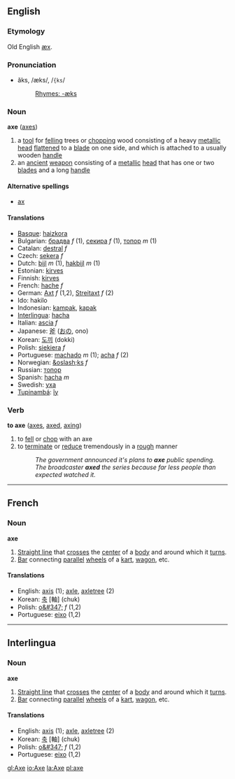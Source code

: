 ==English==
===Etymology===
Old English [[æx]].

===Pronunciation===
*ăks, /æks/, /<tt>{ks</tt>/
*:[[Rhymes:English:-æks|Rhymes: -æks]]

===Noun===
'''axe''' ([[axes]])

# a [[tool]] for [[fell]]ing trees or [[chop]]ping wood consisting of a heavy [[metallic]] [[head]] [[flatten]]ed to a [[blade]] on one side, and which is attached to a usually wooden [[handle]]
# an [[ancient]] [[weapon]] consisting of a [[metallic]] [[head]] that has one or two [[blade]]s and a long [[handle]]

====Alternative spellings====
*[[ax]]

====Translations====
*[[Basque]]: [[haizkora]]
*Bulgarian: [[брадва]] ''f'' (1), [[секира]] ''f'' (1), [[топор]] ''m'' (1)
*Catalan: [[destral]] ''f''
*Czech: [[sekera]] ''f''
*Dutch: [[bijl]] ''m'' (1), [[hakbijl]] ''m'' (1)
*Estonian: [[kirves]]
*Finnish: [[kirves]]
*French: [[hache]] ''f''
*German: [[Axt]] ''f'' (1,2), [[Streitaxt]] ''f'' (2)
*Ido: hakilo
*Indonesian: [[kampak]], [[kapak]]
*[[Interlingua]]: [[hacha]]
*Italian: [[ascia]] ''f''
*Japanese: [[斧]] ([[おの]], ono)
*Korean: [[도끼]] (dokki)
*Polish: [[siekiera]] ''f''
*Portuguese: [[machado]] ''m'' (1); [[acha]] ''f'' (2)
*Norwegian: [[&oslash;ks]] ''f''
*Russian: [[топор]]
*Spanish: [[hacha]] ''m''
*Swedish: [[yxa]]
*[[Tupinambá]]: [[îy]]

===Verb===
'''to axe''' ([[axes]], [[axed]], [[axing]])

# to [[fell]] or [[chop]] with an axe
# to [[terminate]] or [[reduce]] tremendously in a [[rough]] manner
#:''The government announced it's plans to '''axe''' public spending.''
#:''The broadcaster '''axed''' the series because far less people than expected watched it.''

----

==French==
===Noun===
'''axe'''

#[[Straight line]] that [[cross]]es the [[center]] of a [[body]] and around which it [[turn]]s.
#[[Bar]] connecting [[parallel]] [[wheel]]s of a [[kart]], [[wagon]], etc.

====Translations====
*English: [[axis]] (1); [[axle]], [[axletree]] (2)
*Korean: [[축]] [軸] (chuk)
*Polish: [[o&#347;]] ''f'' (1,2)
*Portuguese: [[eixo]] (1,2)

----

==Interlingua==
===Noun===
'''axe'''

#[[Straight line]] that [[cross]]es the [[center]] of a [[body]] and around which it [[turn]]s.
#[[Bar]] connecting [[parallel]] [[wheel]]s of a [[kart]], [[wagon]], etc.

====Translations====
*English: [[axis]] (1); [[axle]], [[axletree]] (2)
*Korean: [[축]] [軸] (chuk)
*Polish: [[o&#347;]] ''f'' (1,2)
*Portuguese: [[eixo]] (1,2)

[[gl:Axe]]
[[io:Axe]]
[[la:Axe]]
[[pl:axe]]